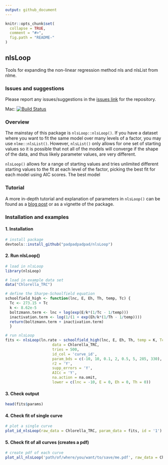 ```yaml
---
output: github_document
---
```


<!-- README.md is generated from README.Rmd. Please edit that file -->

```r
knitr::opts_chunk$set(
  collapse = TRUE,
  comment = "#>",
  fig.path = "README-"
)
```

## nlsLoop

Tools for expanding the non-linear regression method nls and nlsList from nlme.

### Issues and suggestions

Please report any issues/suggestions in the [issues link](https://github.com/padpadpadpad/nlsLoop/issues) for the repository.

Mac: [![Build Status](https://travis-ci.org/padpadpadpad/nlsLoop.svg?branch=master)](https://travis-ci.org/padpadpadpad/nlsLoop)

### Overview

The mainstay of this package is `nlsLoop::nlsLoop()`. If you have a dataset where you want to fit the same model over many levels of a factor, you may use `nlme::nlsList()`. However, `nlsList()` only allows for one set of starting values so it is possible that not all of the models will converge if the shape of the data, and thus likely parameter values, are very different.

`nlsLoop()` allows for a range of starting values and tries unlimited different starting values to the fit at each level of the factor, picking the best fit for each model using AIC scores. The best model 

### Tutorial

A more in-depth tutorial and explanation of parameters in `nlsLoop()` can be found as a [blog post](https://padpadpadpad.github.io/post/introducing-nlsloop/) or as a vignette of the package.

### Installation and examples

#### 1. Installation

```r
# install package
devtools::install_github("padpadpadpad/nlsLoop")

```

#### 2. Run nlsLoop()

```r

# load in nlsLoop
library(nlsLoop)

# load in example data set
data("Chlorella_TRC")

# define the Sharpe-Schoolfield equation
schoolfield_high <- function(lnc, E, Eh, Th, temp, Tc) {
  Tc <- 273.15 + Tc
  k <- 8.62e-5
  boltzmann.term <- lnc + log(exp(E/k*(1/Tc - 1/temp)))
  inactivation.term <- log(1/(1 + exp(Eh/k*(1/Th - 1/temp))))
  return(boltzmann.term + inactivation.term)
  }

# run nlsLoop
fits <- nlsLoop(ln.rate ~ schoolfield_high(lnc, E, Eh, Th, temp = K, Tc = 20),
                     data = Chlorella_TRC,
                     tries = 500,
                     id_col = 'curve_id',
                     param_bds = c(-10, 10, 0.1, 2, 0.5, 5, 285, 330),
                     r2 = 'Y',
                     supp_errors = 'Y',
                     AICc = 'Y',
                     na.action = na.omit,
                     lower = c(lnc = -10, E = 0, Eh = 0, Th = 0))
```

#### 3. Check output

```r
head(fits$params)
```

#### 4. Check fit of single curve

```r
# plot a single curve
plot_id_nlsLoop(raw_data = Chlorella_TRC, param_data = fits, id = '1')
```

#### 5. Check fit of all curves (creates a pdf)

```r
# create pdf of each curve
plot_all_nlsLoop('path/of/where/you/want/to/save/me.pdf', raw_data = Chlorella_TRC, param_data = fits)
```




